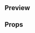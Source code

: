 
<Meta title="Buttons|Flat Button" component={FlatButton} />

## Preview

<Preview>
  <Story name="FlatButton">
    <FlatButton
      isDisabled={boolean('Is disabled?', false)}
      onClick={action('onClick')}
      text={text('Text', 'Guardar')}
      type={select(
        'type',
        ['accent', 'disabled', 'info', 'error', 'success'],
        'accent'
      )}
      size={select(
        'Size',
        {
          XSmall: 'XS',
          Small: 'S',
          Medium: 'M',
          Large: 'L',
          XLarge: 'XL',
          XXLarge: 'XXL',
        },
        'M'
      )}
      weight={select('Weight', ['regular', 'semibold', 'bold'], 'semibold')}
      buttonType={select(
        'Button type',
        {
          Button: 'button',
          Submit: 'submit',
        },
        'button'
      )}
    />
  </Story>
</Preview>

## Props

<Props of={FlatButton} />
